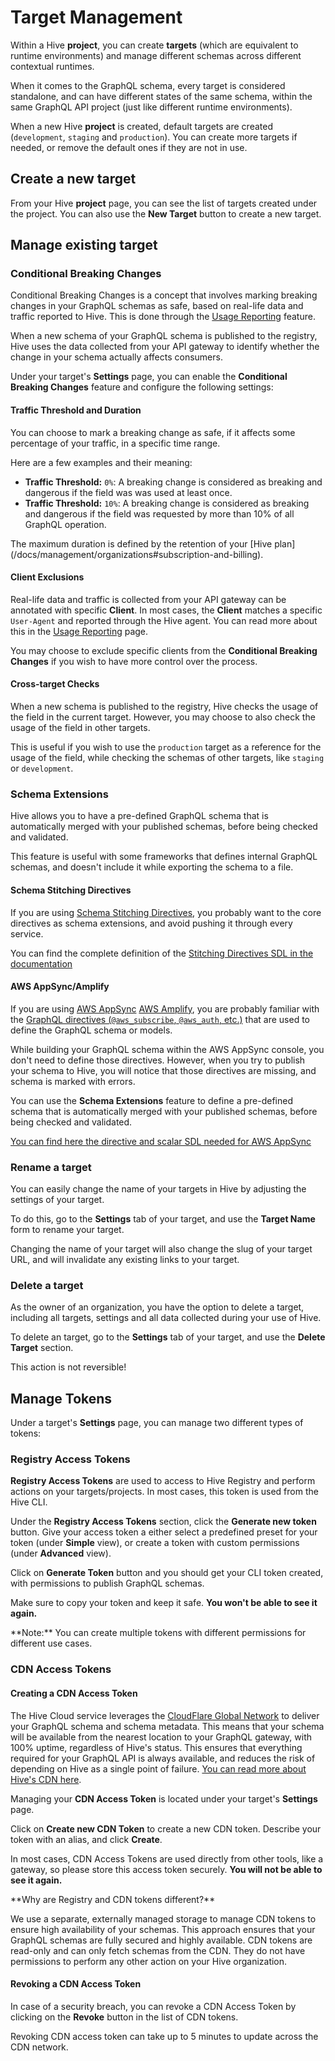 
# Target Management

Within a Hive **project**, you can create **targets** (which are equivalent to runtime environments)
and manage different schemas across different contextual runtimes.

When it comes to the GraphQL schema, every target is considered standalone, and can have different
states of the same schema, within the same GraphQL API project (just like different runtime
environments).

When a new Hive **project** is created, default targets are created (`development`, `staging` and
`production`). You can create more targets if needed, or remove the default ones if they are not in
use.

## Create a new target

From your Hive **project** page, you can see the list of targets created under the project. You can
also use the **New Target** button to create a new target.

<NextImage
  alt="Create Target Form"
  src={newTargetFormImage}
  className="mt-10 max-w-xl rounded-lg drop-shadow-md"
/>

## Manage existing target

### Conditional Breaking Changes

Conditional Breaking Changes is a concept that involves marking breaking changes in your GraphQL
schemas as safe, based on real-life data and traffic reported to Hive. This is done through the
[Usage Reporting](/docs/features/usage-reporting) feature.

When a new schema of your GraphQL schema is published to the registry, Hive uses the data collected
from your API gateway to identify whether the change in your schema actually affects consumers.

<NextImage
  alt="Conditional Breaking Changes"
  src={tagetConditionalBreakingChangesImage}
  className="mt-10 max-w-3xl rounded-lg drop-shadow-md"
/>

Under your target's **Settings** page, you can enable the **Conditional Breaking Changes** feature
and configure the following settings:

#### Traffic Threshold and Duration

You can choose to mark a breaking change as safe, if it affects some percentage of your traffic, in
a specific time range.

Here are a few examples and their meaning:

- **Traffic Threshold:** `0%`: A breaking change is considered as breaking and dangerous if the
  field was was used at least once.
- **Traffic Threshold:** `10%`: A breaking change is considered as breaking and dangerous if the
  field was requested by more than 10% of all GraphQL operation.

<Callout type="info">
  The maximum duration is defined by the retention of your [Hive
  plan](/docs/management/organizations#subscription-and-billing).
</Callout>

#### Client Exclusions

Real-life data and traffic is collected from your API gateway can be annotated with specific
**Client**. In most cases, the **Client** matches a specific `User-Agent` and reported through the
Hive agent. You can read more about this in the [Usage Reporting](/docs/features/usage-reporting)
page.

You may choose to exclude specific clients from the **Conditional Breaking Changes** if you wish to
have more control over the process.

#### Cross-target Checks

When a new schema is published to the registry, Hive checks the usage of the field in the current
target. However, you may choose to also check the usage of the field in other targets.

This is useful if you wish to use the `production` target as a reference for the usage of the field,
while checking the schemas of other targets, like `staging` or `development`.

### Schema Extensions

Hive allows you to have a pre-defined GraphQL schema that is automatically merged with your published
schemas, before being checked and validated.

This feature is useful with some frameworks that defines internal GraphQL schemas, and doesn't
include it while exporting the schema to a file.

#### Schema Stitching Directives

If you are using
[Schema Stitching Directives](https://the-guild.dev/graphql/stitching/docs/approaches/stitching-directives),
you probably want to the core directives as schema extensions, and avoid pushing it through every
service.

You can find the complete definition of the
[Stitching Directives SDL in the documentation](https://the-guild.dev/graphql/stitching/docs/approaches/stitching-directives#directives-glossary)

#### AWS AppSync/Amplify

If you are using [AWS AppSync](https://aws.amazon.com/appsync/)
[AWS Amplify](https://docs.amplify.aws/), you are probably familiar with the
[GraphQL directives (`@aws_subscribe`, `@aws_auth`, etc.)](https://docs.amplify.aws/cli-legacy/graphql-transformer/directives/)
that are used to define the GraphQL schema or models.

While building your GraphQL schema within the AWS AppSync console, you don't need to define those
directives. However, when you try to publish your schema to Hive, you will notice that those
directives are missing, and schema is marked with errors.

You can use the **Schema Extensions** feature to define a pre-defined schema that is automatically
merged with your published schemas, before being checked and validated.

[You can find here the directive and scalar SDL needed for AWS AppSync](https://github.com/kamilkisiela/graphql-inspector/blob/d0efec031b64aae94818d749b697e73276f0f239/packages/loaders/loaders/src/index.ts#L57-L82)

### Rename a target

You can easily change the name of your targets in Hive by adjusting the settings of your target.

To do this, go to the **Settings** tab of your target, and use the **Target Name** form to rename
your target.

<Callout type="warning">
  Changing the name of your target will also change the slug of your target URL, and will invalidate
  any existing links to your target.
</Callout>

### Delete a target

As the owner of an organization, you have the option to delete a target, including all targets,
settings and all data collected during your use of Hive.

To delete an target, go to the **Settings** tab of your target, and use the **Delete Target**
section.

<Callout type="warning">This action is not reversible!</Callout>

## Manage Tokens

Under a target's **Settings** page, you can manage two different types of tokens:

### Registry Access Tokens

**Registry Access Tokens** are used to access to Hive Registry and perform actions on your
targets/projects. In most cases, this token is used from the Hive CLI.

Under the **Registry Access Tokens** section, click the **Generate new token** button. Give your
access token a either select a predefined preset for your token (under **Simple** view), or create a
token with custom permissions (under **Advanced** view).

<NextImage
  alt="Create Registry Token Form"
  src={tokenImage}
  className="mt-10 max-w-md rounded-lg drop-shadow-md"
/>

Click on **Generate Token** button and you should get your CLI token created, with permissions to
publish GraphQL schemas.

<NextImage
  alt="Created Token"
  src={tokenCreateSuccess}
  className="mt-10 max-w-xl rounded-lg drop-shadow-md"
/>

Make sure to copy your token and keep it safe. **You won't be able to see it again.**

<Callout type="info">
  **Note:** You can create multiple tokens with different permissions for different use cases.
</Callout>

### CDN Access Tokens

#### Creating a CDN Access Token

The Hive Cloud service leverages the
[CloudFlare Global Network](https://www.cloudflare.com/network/) to deliver your GraphQL schema and
schema metadata. This means that your schema will be available from the nearest location to your
GraphQL gateway, with 100% uptime, regardless of Hive's status. This ensures that everything
required for your GraphQL API is always available, and reduces the risk of depending on Hive as a
single point of failure.
[You can read more about Hive's CDN here](/docs/features/high-availability-cdn).

Managing your **CDN Access Token** is located under your target's **Settings** page.

Click on **Create new CDN Token** to create a new CDN token. Describe your token with an alias, and
click **Create**.

In most cases, CDN Access Tokens are used directly from other tools, like a gateway, so please store
this access token securely. **You will not be able to see it again.**

<Callout type="info">
**Why are Registry and CDN tokens different?**

We use a separate, externally managed storage to manage CDN tokens to ensure high availability of
your schemas. This approach ensures that your GraphQL schemas are fully secured and highly
available. CDN tokens are read-only and can only fetch schemas from the CDN. They do not have
permissions to perform any other action on your Hive organization.

</Callout>

#### Revoking a CDN Access Token

In case of a security breach, you can revoke a CDN Access Token by clicking on the **Revoke** button
in the list of CDN tokens.

<Callout type="info">
  Revoking CDN access token can take up to 5 minutes to update across the CDN network.
</Callout>
